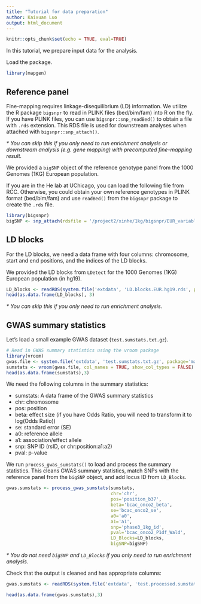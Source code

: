 ```yaml
---
title: "Tutorial for data preparation"
author: Kaixuan Luo
output: html_document
---
```


```r
knitr::opts_chunk$set(echo = TRUE, eval=TRUE)
```

In this tutorial, we prepare input data for the analysis.

Load the package. 
```r
library(mapgen)
```

## Reference panel

Fine-mapping requires linkage-disequilibrium (LD) information. 
We utilize the R package `bigsnpr` to read in PLINK files (bed/bim/fam) into R 
on the fly. If you have PLINK files, you can use `bigsnpr::snp_readBed()` to 
obtain a file with `.rds` extension. 
This RDS file is used for downstream analyses when attached with 
`bigsnpr::snp_attach()`.

_* You can skip this if you only need to run enrichment analysis or 
downstream analysis (e.g. gene mapping) with precomputed fine-mapping result._

We provided a `bigSNP` object of the reference genotype panel from 
the 1000 Genomes (1KG) European population. 

If you are in the He lab at UChicago, you can load the following file from RCC.
Otherwise, you could obtain 
your own reference genotypes in PLINK format (bed/bim/fam) 
and use `readBed()` from the `bigsnpr` package to create the `.rds` file.
```r
library(bigsnpr)
bigSNP <- snp_attach(rdsfile = '/project2/xinhe/1kg/bigsnpr/EUR_variable_1kg.rds')
```

## LD blocks

For the LD blocks, we need a data frame with four columns: 
chromosome, start and end positions, and 
the indices of the LD blocks.

We provided the LD blocks from `LDetect` for the 1000 Genomes (1KG) European population (in hg19).
```r
LD_blocks <- readRDS(system.file('extdata', 'LD.blocks.EUR.hg19.rds', package='mapgen'))
head(as.data.frame(LD_blocks), 3)
```

_* You can skip this if you only need to run enrichment analysis._

## GWAS summary statistics

Let's load a small example GWAS dataset (`test.sumstats.txt.gz`).
```r
# Read in GWAS summary statistics using the vroom package
library(vroom)
gwas.file <- system.file('extdata', 'test.sumstats.txt.gz', package='mapgen')
sumstats <- vroom(gwas.file, col_names = TRUE, show_col_types = FALSE)
head(as.data.frame(sumstats),3)
```

We need the following columns in the summary statistics:

* sumstats: A data frame of the GWAS summary statistics
* chr: chromosome
* pos: position  
* beta: effect size (if you have Odds Ratio, you will need to transform it to log(Odds Ratio))  
* se: standard error (SE)  
* a0: reference allele
* a1: association/effect allele
* snp: SNP ID (rsID, or chr:position:a1:a2)
* pval: p-value

We run `process_gwas_sumstats()` to load and process the summary statistics.
This cleans GWAS summary statistics, match SNPs with the reference panel 
from the `bigSNP` object, and add locus ID from `LD_Blocks`.
```r
gwas.sumstats <- process_gwas_sumstats(sumstats, 
                                       chr='chr', 
                                       pos='position_b37', 
                                       beta='bcac_onco2_beta', 
                                       se='bcac_onco2_se',
                                       a0='a0', 
                                       a1='a1', 
                                       snp='phase3_1kg_id', 
                                       pval='bcac_onco2_P1df_Wald',
                                       LD_Blocks=LD_blocks,
                                       bigSNP=bigSNP)
```

_* You do not need `bigSNP` and `LD_Blocks` if you only need to run enrichment analysis._

Check that the output is cleaned and has appropriate columns:
```r
gwas.sumstats <- readRDS(system.file('extdata', 'test.processed.sumstats.rds', package='mapgen'))
```

```r
head(as.data.frame(gwas.sumstats),3)
```

[enrichment-tutorial]: https://xinhe-lab.github.io/mapgen/articles/enrichment_finemapping_tutorial.html
[finemapping-tutorial]: https://xinhe-lab.github.io/mapgen/articles/enrichment_finemapping_tutorial.html
[gene-mapping-tutorial]: https://xinhe-lab.github.io/mapgen/articles/gene_mapping_tutorial.html
